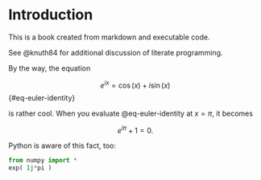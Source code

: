 
# Introduction

This is a book created from markdown and executable code.

See @knuth84 for additional discussion of literate programming.

By the way, the equation

$$
e^{ix} = \cos(x) + i \sin(x)
$$ {#eq-euler-identity}

is rather cool. When you evaluate @eq-euler-identity at $x=\pi$, it becomes 

$$
e^{i\pi} + 1 = 0. 
$$

Python is aware of this fact, too:
```python
from numpy import *
exp( 1j*pi )
```